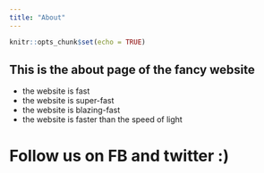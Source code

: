 ```yaml
---
title: "About"
---
```


```r
knitr::opts_chunk$set(echo = TRUE)
```

## This is the about page of the fancy website

 - the website is fast
 - the website is super-fast
 - the website is blazing-fast
 - the website is faster than the speed of light
 
# Follow us on FB and twitter :)
